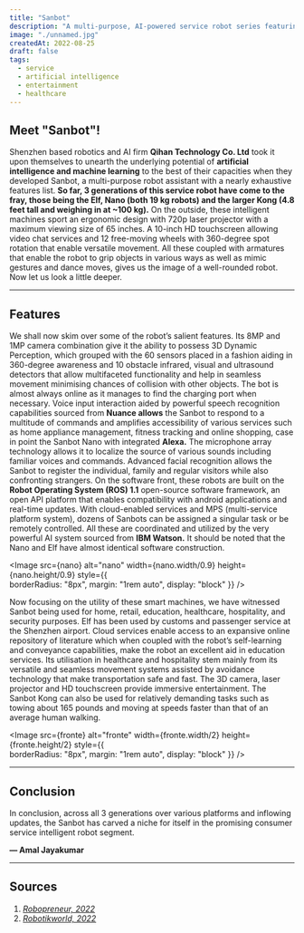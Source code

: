 ```yaml
---
title: "Sanbot"
description: "A multi-purpose, AI-powered service robot series featuring advanced perception, mobility, and interactive capabilities."
image: "./unnamed.jpg"
createdAt: 2022-08-25
draft: false
tags:
  - service
  - artificial intelligence
  - entertainment
  - healthcare
---
```



## Meet "Sanbot"!

Shenzhen based robotics and AI firm **Qihan Technology Co. Ltd** took it upon themselves to unearth the underlying potential of **artificial intelligence and machine learning** to the best of their capacities when they developed Sanbot, a multi-purpose robot assistant with a nearly exhaustive features list. **So far, 3 generations of this service robot have come to the fray, those being the Elf, Nano (both 19 kg robots) and the larger Kong (4.8 feet tall and weighing in at ~100 kg).** On the outside, these intelligent machines sport an ergonomic design with 720p laser projector with a maximum viewing size of 65 inches. A 10-inch HD touchscreen allowing video chat services and 12 free-moving wheels with 360-degree spot rotation that enable versatile movement. All these coupled with armatures that enable the robot to grip objects in various ways as well as mimic gestures and dance moves, gives us the image of a well-rounded robot. Now let us look a little deeper.

---

## Features

We shall now skim over some of the robot’s salient features. Its 8MP and 1MP camera combination give it the ability to possess 3D Dynamic Perception, which grouped with the 60 sensors placed in a fashion aiding in 360-degree awareness and 10 obstacle infrared, visual and ultrasound detectors that allow multifaceted functionality and help in seamless movement minimising chances of collision with other objects. The bot is almost always online as it manages to find the charging port when necessary. Voice input interaction aided by powerful speech recognition capabilities sourced from **Nuance allows** the Sanbot to respond to a multitude of commands and amplifies accessibility of various services such as home appliance management, fitness tracking and online shopping, case in point the Sanbot Nano with integrated **Alexa.** The microphone array technology allows it to localize the source of various sounds including familiar voices and commands. Advanced facial recognition allows the Sanbot to register the individual, family and regular visitors while also confronting strangers. On the software front, these robots are built on the **Robot Operating System (ROS) 1.1** open-source software framework, an open API platform that enables compatibility with android applications and real-time updates. With cloud-enabled services and MPS (multi-service platform system), dozens of Sanbots can be assigned a singular task or be remotely controlled. All these are coordinated and utilized by the very powerful AI system sourced from **IBM Watson.** It should be noted that the Nano and Elf have almost identical software construction.

<Image
  src={nano}
  alt="nano"
  width={nano.width/0.9}
  height={nano.height/0.9}
  style={{  
    borderRadius: "8px", 
    margin: "1rem auto", 
    display: "block" 
  }}
/>

Now focusing on the utility of these smart machines, we have witnessed Sanbot being used for home, retail, education, healthcare, hospitality, and security purposes. Elf has been used by customs and passenger service at the Shenzhen airport. Cloud services enable access to an expansive online repository of literature which when coupled with the robot’s self-learning and conveyance capabilities, make the robot an excellent aid in education services. Its utilisation in healthcare and hospitality stem mainly from its versatile and seamless movement systems assisted by avoidance technology that make transportation safe and fast. The 3D camera, laser projector and HD touchscreen provide immersive entertainment. The Sanbot Kong can also be used for relatively demanding tasks such as towing about 165 pounds and moving at speeds faster than that of an average human walking. 

<Image
  src={fronte}
  alt="fronte"
  width={fronte.width/2}
  height={fronte.height/2}
  style={{  
    borderRadius: "8px", 
    margin: "1rem auto", 
    display: "block" 
  }}
/>

---

## Conclusion

In conclusion, across all 3 generations over various platforms and inflowing updates, the Sanbot has carved a niche for itself in the promising consumer service intelligent robot segment.

**— Amal Jayakumar**

---

## Sources

1. [*Robopreneur, 2022*](https://www.robopreneur.com/sanbot)  
2. [*Robotikworld, 2022*](http://www.robotikworld.com/sanbot-robots)  


